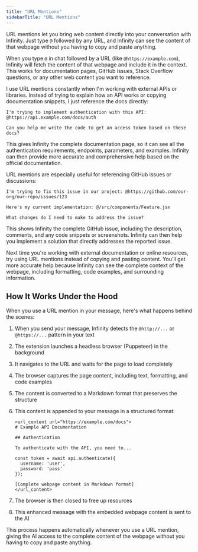 ```yaml
---
title: "URL Mentions"
sidebarTitle: "URL Mentions"
---
```


URL mentions let you bring web content directly into your conversation with Infinity. Just type `@` followed by any URL, and Infinity can see the content of that webpage without you having to copy and paste anything.

When you type `@` in chat followed by a URL (like `@https://example.com`), Infinity will fetch the content of that webpage and include it in the context. This works for documentation pages, GitHub issues, Stack Overflow questions, or any other web content you want to reference.

I use URL mentions constantly when I'm working with external APIs or libraries. Instead of trying to explain how an API works or copying documentation snippets, I just reference the docs directly:

```
I'm trying to implement authentication with this API: @https://api.example.com/docs/auth

Can you help me write the code to get an access token based on these docs?
```

This gives Infinity the complete documentation page, so it can see all the authentication requirements, endpoints, parameters, and examples. Infinity can then provide more accurate and comprehensive help based on the official documentation.

URL mentions are especially useful for referencing GitHub issues or discussions:

```
I'm trying to fix this issue in our project: @https://github.com/our-org/our-repo/issues/123

Here's my current implementation: @/src/components/Feature.jsx

What changes do I need to make to address the issue?
```

This shows Infinity the complete GitHub issue, including the description, comments, and any code snippets or screenshots. Infinity can then help you implement a solution that directly addresses the reported issue.

Next time you're working with external documentation or online resources, try using URL mentions instead of copying and pasting content. You'll get more accurate help because Infinity can see the complete context of the webpage, including formatting, code examples, and surrounding information.

## How It Works Under the Hood

When you use a URL mention in your message, here's what happens behind the scenes:

1. When you send your message, Infinity detects the `@http://...` or `@https://...` pattern in your text
2. The extension launches a headless browser (Puppeteer) in the background
3. It navigates to the URL and waits for the page to load completely
4. The browser captures the page content, including text, formatting, and code examples
5. The content is converted to a Markdown format that preserves the structure
6. This content is appended to your message in a structured format:

    ```
    <url_content url="https://example.com/docs">
    # Example API Documentation

    ## Authentication

    To authenticate with the API, you need to...

    const token = await api.authenticate({
      username: 'user',
      password: 'pass'
    });

    [Complete webpage content in Markdown format]
    </url_content>
    ```

7. The browser is then closed to free up resources
8. This enhanced message with the embedded webpage content is sent to the AI

This process happens automatically whenever you use a URL mention, giving the AI access to the complete content of the webpage without you having to copy and paste anything.
